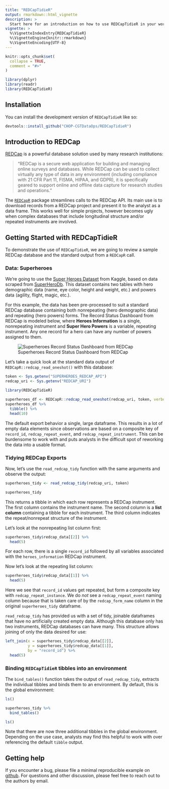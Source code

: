 ```yaml
---
title: "REDCapTidieR"
output: rmarkdown::html_vignette
description: >
  Start here for an introduction on how to use REDCapTidieR in your workflows.
vignette: >
  %\VignetteIndexEntry{REDCapTidieR}
  %\VignetteEngine{knitr::rmarkdown}
  %\VignetteEncoding{UTF-8}
---
```


```r
knitr::opts_chunk$set(
  collapse = TRUE,
  comment = "#>"
)

library(dplyr)
library(readr)
library(REDCapTidieR)
```

## Installation

You can install the development version of `REDCapTidieR` like so:

```r
devtools::install_github("CHOP-CGTDataOps/REDCapTidieR")
```

## Introduction to REDCap

[REDCap](https://www.project-redcap.org/) is a powerful database solution used by many research institutions:

> "REDCap is a secure web application for building and managing online surveys and databases. While REDCap can be used to collect virtually any type of data in any environment (including compliance with 21 CFR Part 11, FISMA, HIPAA, and GDPR), it is specifically geared to support online and offline data capture for research studies and operations."

The [`REDCapR`](https://ouhscbbmc.github.io/REDCapR/) package streamlines calls to the REDCap API. Its main use is to download records from a REDCap project and present it to the analyst as a data frame. This works well for simple projects, however becomes ugly when complex databases that include longitudinal structure and/or repeated instruments are involved.

## Getting Started with REDCapTidieR

To demonstrate the use of `REDCapTidieR`, we are going to review a sample REDCap database and the standard output from a `REDCapR` call.

### Data: Superheroes

We're going to use the [Super Heroes Dataset](https://www.kaggle.com/claudiodavi/superhero-set/home) from Kaggle, based on data scraped from [SuperHeroDb](https://www.superherodb.com/). This dataset contains two tables with hero demographic data (name, eye color, height and weight, etc.) and powers data (agility, flight, magic, etc.).

For this example, the data has been pre-processed to suit a standard REDCap database containing both nonrepeating (hero demographic data) and repeating (hero powers) forms. The Record Status Dashboard from REDCap is modeled below, where **Heroes Information** is a single, nonrepeating instrument and **Super Hero Powers** is a variable, repeating instrument. Any one record for a hero can have any number of powers assigned to them. 

![Superheroes Record Status Dashboard from REDCap](record_status_dash.png)

Let's take a quick look at the standard data output of `REDCapR::redcap_read_oneshot()` with this database:

```r
token <- Sys.getenv("SUPERHEROES_REDCAP_API")
redcap_uri <- Sys.getenv("REDCAP_URI")
```

```r
library(REDCapTidieR)
```

```r
superheroes_df <- REDCapR::redcap_read_oneshot(redcap_uri, token, verbose = FALSE)$data
superheroes_df %>% 
  tibble() %>% 
  head(10)
```

The default export behavior a single, large dataframe. This results in a lot of empty data elements since observations are based on a composite key of `record_id`, `redcap_repeat_event`, and `redcap_repeat_instrument`. This can be burdensome to work with and puts analysts in the difficult spot of reworking the data into a usable format.

### Tidying REDCap Exports

Now, let's use the `read_redcap_tidy` function with the same arguments and observe the output:

```r
superheroes_tidy <- read_redcap_tidy(redcap_uri, token)

superheroes_tidy
```

This returns a tibble in which each row represents a REDCap instrument. The first column contains the instrument name. The second column is a **list column** containing a tibble for each instrument. The third column indicates the repeat/nonrepeat structure of the instrument.

Let's look at the nonrepeating list column first:

```r
superheroes_tidy$redcap_data[[2]] %>% 
  head(5)
```

For each row, there is a single `record_id` followed by all variables associated with the `heroes_information` REDCap instrument. 

Now let's look at the repeating list column:

```r
superheroes_tidy$redcap_data[[1]] %>% 
  head(5)
```

Here we see that `record_id` values get repeated, but form a composite key with `redcap_repeat_instance`. We do _not_ see a `redcap_repeat_event` naming column because that is taken care of by the `redcap_form_name` column in the original `superheroes_tidy` dataframe.

`read_redcap_tidy` has provided us with a set of tidy, joinable dataframes that have no artificially created empty data. Although this database only has two instruments, REDCap databases can have many. This structure allows joining of only the data desired for use:

```r
left_join(x = superheroes_tidy$redcap_data[[2]], 
          y = superheroes_tidy$redcap_data[[1]], 
          by = "record_id") %>% 
  head(5)
```

### Binding `REDCapTidieR` tibbles into an environment

The `bind_tables()` function takes the output of `read_redcap_tidy`, extracts the individual tibbles and binds them to an environment. By default, this is the global environment:

```r
ls()
```

```r
superheroes_tidy %>%
  bind_tables()

ls()
```

Note that there are now three additional tibbles in the global environment. Depending on the use case, analysts may find this helpful to work with over referencing the default `tibble` output.

## Getting help

If you encounter a bug, please file a minimal reproducible example on [github](https://github.com/CHOP-CGTDataOps/REDCapTidieR/issues). For questions and other discussion, please feel free to reach out to the authors by email.
